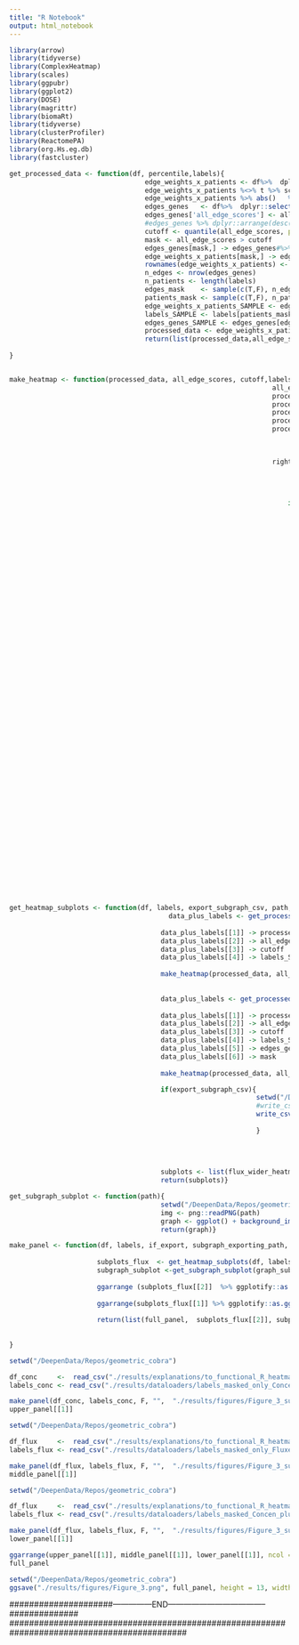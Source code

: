 ```yaml
---
title: "R Notebook"
output: html_notebook
---
```


```r
library(arrow)
library(tidyverse)
library(ComplexHeatmap) 
library(scales)
library(ggpubr)
library(ggplot2)
library(DOSE)
library(magrittr)
library(biomaRt)
library(tidyverse)
library(clusterProfiler)
library(ReactomePA)
library(org.Hs.eg.db)
library(fastcluster)
```

```r

get_processed_data <- function(df, percentile,labels){
                                  edge_weights_x_patients <- df%>%  dplyr::select_if(is.numeric)
                                  edge_weights_x_patients %<>% t %>% scale %>% t   %>%as.data.frame()
                                  edge_weights_x_patients %>% abs()   %>%  rowSums() -> all_edge_scores
                                  edges_genes   <- df%>%  dplyr::select_if(is.character)
                                  edges_genes['all_edge_scores'] <- all_edge_scores
                                  #edges_genes %>% dplyr::arrange(desc(all_edge_scores))
                                  cutoff <- quantile(all_edge_scores, probs =percentile )
                                  mask <- all_edge_scores > cutoff
                                  edges_genes[mask,] -> edges_genes#%>% arrange(desc(all_edge_scores))
                                  edge_weights_x_patients[mask,] -> edge_weights_x_patients
                                  rownames(edge_weights_x_patients) <- NULL
                                  n_edges <- nrow(edges_genes)
                                  n_patients <- length(labels)
                                  edges_mask    <- sample(c(T,F), n_edges, replace = T, prob = c(1, 0))
                                  patients_mask <- sample(c(T,F), n_patients, replace = T, prob = c(1, 0))
                                  edge_weights_x_patients_SAMPLE <- edge_weights_x_patients[edges_mask,patients_mask]
                                  labels_SAMPLE <- labels[patients_mask]
                                  edges_genes_SAMPLE <- edges_genes[edges_mask,]
                                  processed_data <- edge_weights_x_patients_SAMPLE %>% as.matrix() %>% rescale
                                  return(list(processed_data,all_edge_scores,cutoff, labels_SAMPLE, edges_genes_SAMPLE,mask))
  
}


make_heatmap <- function(processed_data, all_edge_scores, cutoff,labels_SAMPLE, small = T){
                                                                  all_edge_scores[all_edge_scores > cutoff]-> edge_scores
                                                                  processed_data %>% as.data.frame() ->processed_data_df
                                                                  processed_data_df['edge_scores'] <- edge_scores
                                                                  processed_data_df %>% arrange(desc(edge_scores)) -> processed_data_df_sorted
                                                                  processed_data_df_sorted %>% dplyr::pull('edge_scores') -> edge_scores_sorted
                                                                  processed_data_df_sorted['edge_scores'] <- NULL
                                                                  

                                                                  
                                                                  right_annotation <- rowAnnotation( gp = gpar(fontsize = 2), 'Group' = labels_SAMPLE,
                                                                                                          col = list(fontsize = 2, 'Group' = c(
                                                                                                         'Control'        = "darkgreen",
                                                                                                         'PKU'           =  "gold"))) 
                                                                  
                                                                      if(small){
                                                                               top_annotation <- columnAnnotation(
                                                                                 `Score` = anno_lines(size = unit(.8, "mm"), pt_gp = gpar(col = 'red4'),add_points = TRUE,
                                                                                                                          edge_scores_sorted %>% rescale(), height = unit(1, "cm")))
                                                                                ht <- Heatmap( t(processed_data_df_sorted), 
                                                                                                cluster_columns = F, 
                                                                                                show_heatmap_legend = F,
                                                                                                clustering_distance_rows  =  function(x) fastcluster::hclust(dist(x), "euclidean"),
                                                                                                cluster_rows              =  function(x) fastcluster::hclust(dist(x), "ward.D"),
                                                                                                show_column_names = F, 
                                                                                                show_row_names = F, 
                                                                                                show_row_dend = F,
                                                                                                right_annotation = right_annotation,
                                                                                                top_annotation   = top_annotation, 
                                                                                                border = TRUE)
                                                                                               return(ht  %>% ggplotify::as.ggplot() )
                                                                                                } else{
                                                                                                                                                                                 top_annotation <- columnAnnotation(
                                                                                 `Score` = anno_lines(size = unit(1, "mm"), pt_gp = gpar(col = 'red4'),add_points = TRUE,
                                                                                                                          edge_scores_sorted %>% rescale(), height = unit(1, "cm")))
                                                                                                  
                                                                                ht <- Heatmap( t(processed_data_df_sorted), 
                                                                                                #cluster_columns = T, 
                                                                                                show_heatmap_legend = T,
                                                                                                clustering_distance_columns  =  function(x) fastcluster::hclust(dist(x), "euclidean"),
                                                                                                cluster_columns              =  function(x) fastcluster::hclust(dist(x), "ward.D2"),
                                                                                                clustering_distance_rows  =  function(x) fastcluster::hclust(dist(x), "euclidean"),
                                                                                                cluster_rows              =  function(x) fastcluster::hclust(dist(x), "ward.D2"),
                                                                                                show_column_names = F, 
                                                                                                show_row_names = F, 
                                                                                                show_row_dend = T,
                                                                                                show_column_dend = T,
                                                                                                right_annotation = right_annotation,
                                                                                                top_annotation   = top_annotation, 
                                                                                                border = TRUE,
                                                                                               #clustering_distance_columns  =  function(x) fastcluster::hclust(dist(x), "euclidean"),
                                                                                               #cluster_columns              =  function(x) fastcluster::hclust(dist(x), "ward.D"),
                                                                                               row_dend_width    = unit(1.5, "cm"),
                                                                                               column_dend_height = unit(1.5,"cm"),
                                                                                               name = "Weight",
                                                                                               #column_km = 2, 
                                                                                               #column_gap = unit(2, "mm")
                                                                                               )
                                                                                
                                                                                                return( 
                                                                                                  list(ht  ,  t(processed_data_df_sorted) )
                                                                                                  )
                                                                                                        } }
```


```r
get_heatmap_subplots <- function(df, labels, export_subgraph_csv, path, cutoff_narrow_heatmap){
                                        data_plus_labels <- get_processed_data(df, .80,labels)
                                      
                                      data_plus_labels[[1]] -> processed_data
                                      data_plus_labels[[2]] -> all_edge_scores
                                      data_plus_labels[[3]] -> cutoff
                                      data_plus_labels[[4]] -> labels_SAMPLE
                                      
                                      make_heatmap(processed_data, all_edge_scores, cutoff,labels_SAMPLE, small = T)-> flux_wider_heatmap
                                      
                                      
                                      data_plus_labels <- get_processed_data(df, cutoff_narrow_heatmap,labels)
                                      
                                      data_plus_labels[[1]] -> processed_data
                                      data_plus_labels[[2]] -> all_edge_scores
                                      data_plus_labels[[3]] -> cutoff
                                      data_plus_labels[[4]] -> labels_SAMPLE
                                      data_plus_labels[[5]] -> edges_genes_SAMPLE
                                      data_plus_labels[[6]] -> mask
                                      
                                      make_heatmap(processed_data, all_edge_scores, cutoff,labels_SAMPLE, small = F) -> flux_narrow_heatmap

                                      if(export_subgraph_csv){
                                                              setwd("/DeepenData/Repos/geometric_cobra")
                                                              #write_csv(df[mask, ], path)
                                                              write_csv(cbind(edges_genes_SAMPLE,processed_data), path)
                                                              
                                                              }
                                      
                                      
                                      
                                      
                                      subplots <- list(flux_wider_heatmap  ,  flux_narrow_heatmap[[1]] ,  flux_narrow_heatmap[[2]])
                                      return(subplots)}

get_subgraph_subplot <- function(path){
                                      setwd("/DeepenData/Repos/geometric_cobra")
                                      img <- png::readPNG(path)
                                      graph <- ggplot() + background_image(img)
                                      return(graph)}

make_panel <- function(df, labels, if_export, subgraph_exporting_path, graph_subplot_image_path, cutoff_narrow_heatmap, subplot_labels ){
  
                      subplots_flux  <- get_heatmap_subplots(df, labels, if_export, subgraph_exporting_path, cutoff_narrow_heatmap)
                      subgraph_subplot <-get_subgraph_subplot(graph_subplot_image_path)
                      
                      ggarrange (subplots_flux[[2]]  %>% ggplotify::as.ggplot(), subgraph_subplot, widths = c(1,1), labels = subplot_labels[[1]] , vjust = .9, hjust = .13) -> lower_panel
                      
                      ggarrange(subplots_flux[[1]] %>% ggplotify::as.ggplot(), lower_panel, ncol = 1, heights = c(.5,1), labels = subplot_labels[[2]] , vjust = .9, hjust = .13) -> full_panel
                      
                      return(list(full_panel,  subplots_flux[[2]], subplots_flux[[3]] ))
  
  
}
```

```r
setwd("/DeepenData/Repos/geometric_cobra")

df_conc     <-  read_csv("./results/explanations/to_functional_R_heatmap_explanatory_subgraph_MASKED_GIN_Concentration.csv") %>% dplyr::select(-c("...1")) #to_R_heatmap_explanatory_subgraph_masked_NONflux.csv #to_R_heatmap_explanatory_subgraph_masked_FLUX.csv
labels_conc <- read_csv("./results/dataloaders/labels_masked_only_Concen.csv")  %>%  dplyr::select(-c("...1")) %>% .[[1]] #test_labels_masked_NONflux.csv  #test_labels_masked_FLUX.csv

make_panel(df_conc, labels_conc, F, "",  "./results/figures/Figure_3_subplot_Concentration.png", .99, list(c('b', 'c'),c("a",""))) -> upper_panel;
upper_panel[[1]]
```


```r
setwd("/DeepenData/Repos/geometric_cobra")

df_flux     <-  read_csv("./results/explanations/to_functional_R_heatmap_explanatory_subgraph_MASKED_GIN_Fluxes.csv") %>% dplyr::select(-c("...1")) #to_R_heatmap_explanatory_subgraph_masked_NONflux.csv #to_R_heatmap_explanatory_subgraph_masked_FLUX.csv
labels_flux <- read_csv("./results/dataloaders/labels_masked_only_Fluxes.csv")  %>%  dplyr::select(-c("...1")) %>% .[[1]] #test_labels_masked_NONflux.csv  #test_labels_masked_FLUX.csv

make_panel(df_flux, labels_flux, F, "",  "./results/figures/Figure_3_subplot_FLUX.png", .90, list(c('e', 'f'),c("d",""))) -> middle_panel;
middle_panel[[1]]
```



```r
setwd("/DeepenData/Repos/geometric_cobra")

df_flux     <-  read_csv("./results/explanations/to_functional_R_heatmap_explanatory_subgraph_MASKED_GIN_Concen_plus_Fluxes.csv") %>% dplyr::select(-c("...1")) #to_R_heatmap_explanatory_subgraph_masked_NONflux.csv #to_R_heatmap_explanatory_subgraph_masked_FLUX.csv
labels_flux <- read_csv("./results/dataloaders/labels_masked_Concen_plus_Fluxes.csv")  %>%  dplyr::select(-c("...1")) %>% .[[1]] #test_labels_masked_NONflux.csv  #test_labels_masked_FLUX.csv

make_panel(df_flux, labels_flux, F, "",  "./results/figures/Figure_3_subplot_Concen_plus_Fluxes.png", .91, list(c('h', 'i'),c("g",""))) -> lower_panel;
lower_panel[[1]]
```


```r

ggarrange(upper_panel[[1]], middle_panel[[1]], lower_panel[[1]], ncol = 1) -> full_panel
full_panel
```
```r

setwd("/DeepenData/Repos/geometric_cobra")
ggsave("./results/figures/Figure_3.png", full_panel, height = 13, width = 10)

```
############################################################################################
#####################---------------END--------------------------------------##############
############################################################################################










